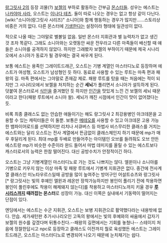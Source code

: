 [[랑그릿사 2]]의 등장 괴물(?) [[보젤]]의 부하로 활동하는 간부급 [[몬스터]]들. 성우는 에스트는 [[나카야마 사라]], 오스트는 [[이나다 테츠]]. 둘이 따로 나오는 경우는 없고 항상 같이 다닌다. [wiki:"소니아(랑그릿사 시리즈)" 소니아]와 함께 행동하는 경우가 많지만......스토리상 비중은 거의 없다. 다른 몬스터에 [[기생]]한다는 설정이라 형태에 일관성이 없다.

적으로 나올 때는 그야말로 별볼일 없음. 일반 몬스터 지휘관과 별 능력차가 없고 생긴 것 조차 똑같다. 그래도 소니아와는 오랫동안 싸운 전우라고 다른 마족들이 배신할 때 얘들은 소니아를 공격하지 않았다. 하지만 그래봤자 보젤의 부하이기 때문에 제국 시나리오에서 소니아가 동료가 될 경우에는 결국 싸우게 된다.

보통 에스트는 용족인 그레이트드래곤, 오스트는 기병 계열인 마스터디노로 등장하며 에스트가 여성형, 오스트가 남성형인 듯 하다. 동료로 사용할 수 있는 루트는 마족 편과 패왕의 길. 마족 편에서는 그야말로 존재감 제로. 패왕 루트를 탔을 때는 처음에는 적이 되지만 그 시나리오에서 보젤을 처치하는 순간 '''세뇌'''가 풀리면서 소니아가 설득하게 된다. 덧붙여 몬스터로서 [[식인]]을 즐겨했던 듯 하지만 [[인간]]을 맛있게 느낀 건 보젤의 세뇌 때문이라고 한다(패왕 루트에서 소니아 왈). 세뇌가 깨진 시점에서 인간이 맛이 없어졌다는 듯. 

비록 최종 클래스도 없는 안습한 애들이기는 해도 랑그릿사 2 최강용병인 아크데몬을 고용할 수 있는 캐릭터들은 이 둘뿐. 보통은 [[메테오]]를 사용할 수 있고 아크데몬 고용 가능한 뱀파이어로드를 선택하지만 리치나 서큐버스 등 마법사 비스무리한 클래스를 거치는 에스트와는 달리 오스트는 전사 계열에서 뜬금없이 클래스체인지 하기 때문에 mp가 매우 후달리게 된다. 최대 mp를 두배로 만들어주는 아이템인 오브를 들려줘도 오브 안든 에스트랑 mp가 비슷한 수준이라 완드 들어서 마법 데미지를 올릴 수 있는 에스트보다 캐스터로서의 능력은 한참 떨어진다. 대신 공방수치가 안정적이긴 하다.

오스트는 그냥 기병계열인 마스터디노로 가는 것도 나쁘지는 않다. 엘윈이나 소니아를 기병으로 키우지 않는 이상 마족 및 패왕 루트에서 기병계 지휘관은 없다. 중간에 전사계열 클래스인 미노타우르스일때 공방을 많이 높여주는 방어구인 어설트슈츠와 랑그릿사[* 랑그릿사는 빛의 후예인 엘윈과 레온만 장착가능하지만 봉인이 풀리기 전에 착용하면 봉인이 풀린후에도 착용이 해제돼지 않는다]를 착용하고 마스터디노까지 키울 경우 '''[[루시리스]]까지 때려잡는 몬스터'''로 성장이 가능. 대신 이쪽은 실내에서 기동력이 떨어지는 단점이 있다.

엔딩에서는 에스트는 수군 지휘관, 오스트는 보병 지휘관으로 활약했다라는 내용밖에 없다. 안습. 세가새턴판 추가시나리오인 고독의 왕에서는 빛의 후예와의 싸움에서 갑자기 보젤의 원수를 갚겠다며 뒤통수친다.--패왕의 길편에서는 기회를 놓쳤나-- 스테이지 처음에 정찰한답시고 npc로 등장하고 클래스도 이전까지 뭘로 육성했든 에스트는 그레이트드래곤, 오스트는 마스터디노로 변경되어 나오기 때문에 눈치채기는 쉽다.
